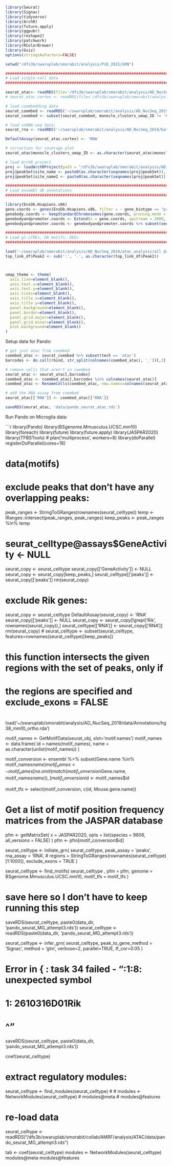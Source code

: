 ```r

library(Seurat)
library(Signac)
library(tidyverse)
library(ArchR)
library(future.apply)
library(ggpubr)
library(reshape2)
library(patchwork)
library(RColorBrewer)
library(Gviz)
options(stringsAsFactors=FALSE)

setwd("/dfs3b/swaruplab/smorabit/analysis/PiD_2021/GRN")

################################################################################
# Load single-cell data
################################################################################

seurat_atac<- readRDS(file='/dfs3b/swaruplab/smorabit/analysis/AD_NucSeq_2019/atac_analysis/all_data/ArchR3/data/NucSeq_macs2Peaks_signac.rds')
# seurat_atac.cortex <- readRDS(file='/dfs3b/swaruplab/smorabit/analysis/AD_NucSeq_2019/atac_analysis/all_data/celltype-analysis/data/NucSeq_processed_activity_qc_batch_correct.rds')

# load coembedding data
seurat_coembed <- readRDS('~/swaruplab/smorabit/analysis/AD_NucSeq_2019/atac_analysis/all_data/coembedding/seurat_coembedding/data/NucSeq_coembed_seurat.rds')
seurat_coembed <- subset(seurat_coembed, monocle_clusters_umap_ID != 'Unknown.a')

# load snRNA-seq data:
seurat_rna <- readRDS('~/swaruplab/smorabit/analysis/AD_NucSeq_2019/batch_correction/liger/update/celltype-analysis/data/NucSeq_batch_correct_seurat.rds')

DefaultAssay(seurat_atac.cortex) <- 'RNA'

# correction for coverage plot
seurat_atac$monocle_clusters_umap_ID <- as.character(seurat_atac$monocle_clusters_umap_ID)

# load ArchR project
proj <- loadArchRProject(path = "/dfs3b/swaruplab/smorabit/analysis/AD_NucSeq_2019/atac_analysis/all_data/ArchR3/all_samples/")
proj@peakSet$site_name <- paste0(as.character(seqnames(proj@peakSet)), '-', start(proj@peakSet), '-', end(proj@peakSet))
proj@peakSet$site_name2 <- paste0(as.character(seqnames(proj@peakSet)), ':', start(proj@peakSet), '-', end(proj@peakSet))

################################################################################
# Load ensembl db annotations
################################################################################

library(EnsDb.Hsapiens.v86)
gene.coords <- genes(EnsDb.Hsapiens.v86, filter = ~ gene_biotype == "protein_coding")
genebody.coords <- keepStandardChromosomes(gene.coords, pruning.mode = 'coarse')
genebodyandpromoter.coords <- Extend(x = gene.coords, upstream = 2000, downstream = 0)
genebodyandpromoter.coords <- genebodyandpromoter.coords %>% subset(seqnames %in% c(1:22,'Y','X'))

################################################################################
# Load gl-cCREs, DA motifs, DEGs
################################################################################

load('~/swaruplab/smorabit/analysis/AD_NucSeq_2019/atac_analysis/all_data/cicero/update/data/top_link_df.rda')
top_link_df$Peak2 <- sub(':', '-', as.character(top_link_df$Peak2))



umap_theme <- theme(
  axis.line=element_blank(),
  axis.text.x=element_blank(),
  axis.text.y=element_blank(),
  axis.ticks=element_blank(),
  axis.title.x=element_blank(),
  axis.title.y=element_blank(),
  panel.background=element_blank(),
  panel.border=element_blank(),
  panel.grid.major=element_blank(),
  panel.grid.minor=element_blank(),
  plot.background=element_blank()
)

```

Setup data for Pando:
```r

# get just atac from coembed
coembed_atac <- seurat_coembed %>% subset(tech == 'atac')
barcodes <- do.call(rbind, str_split(colnames(coembed_atac), '_'))[,3]

# remove cells that aren't in coembed
seurat_atac <- seurat_atac[,barcodes]
coembed_atac <- coembed_atac[,barcodes %in% colnames(seurat_atac)]
coembed_atac <- RenameCells(coembed_atac, new.names=colnames(seurat_atac))

# add the RNA assay from coembed
seurat_atac[['RNA']] <- coembed_atac[['RNA']]

saveRDS(seurat_atac, 'data/pando_seurat_atac.rds')

```

Run Pando on Microglia data:

```r

library(Pando)
library(BSgenome.Mmusculus.UCSC.mm10)
library(foreach)
library(future)
library(future.apply)
library(JASPAR2020)
library(TFBSTools)
# plan('multiprocess', workers=8)
library(doParallel)
registerDoParallel(cores=16)

# data(motifs)

# exclude peaks that don't have any overlapping peaks:
peak_ranges <- StringToGRanges(rownames(seurat_celltype))
temp <- IRanges::intersect(peak_ranges, peak_ranges)
keep_peaks <- peak_ranges %in% temp

# seurat_celltype@assays$GeneActivity <- NULL
seurat_copy <- seurat_celltype
seurat_copy[['GeneActivity']] <- NULL
seurat_copy <- seurat_copy[keep_peaks,]
seurat_celltype[['peaks']] <- seurat_copy[['peaks']]
rm(seurat_copy)

# exclude Rik genes:
seurat_copy <- seurat_celltype
DefaultAssay(seurat_copy) <- 'RNA'
seurat_copy[['peaks']] <- NULL
seurat_copy <- seurat_copy[!grepl('Rik', rownames(seurat_copy)),]
seurat_celltype[['RNA']] <- seurat_copy[['RNA']]
rm(seurat_copy)
# seurat_celltype <- subset(seurat_celltype, features=rownames(seurat_celltype)[keep_peaks])


# this function intersects the given regions with the set of peaks, only if
# the regions are specified and exclude_exons = FALSE
#

load('~/swaruplab/smorabit/analysis/AD_NucSeq_2019/data/Annotations/hg38_mm10_ortho.rda')

motif_names <- GetMotifData(seurat_obj, slot='motif.names')
motif_names <- data.frame(
  id = names(motif_names),
  name = as.character(unlist(motif_names))
)

motif_conversion <- ensembl %>% subset(Gene.name %in% motif_names$name)
motif_names <- motif_names[na.omit(match(motif_conversion$Gene.name, motif_names$name)),]
motif_conversion$id <- motif_names$id

motif_tfs <- select(motif_conversion, c(id, Mouse.gene.name))

# Get a list of motif position frequency matrices from the JASPAR database
pfm <- getMatrixSet(
  x = JASPAR2020,
  opts = list(species = 9606, all_versions = FALSE)
)
pfm <- pfm[motif_conversion$id]

seurat_celltype <- initiate_grn(
  seurat_celltype,
  peak_assay = 'peaks',
  rna_assay = 'RNA',
  # regions = StringToGRanges(rownames(seurat_celltype)[1:1000]),
  exclude_exons = TRUE
)


seurat_celltype <- find_motifs(
    seurat_celltype ,
    pfm = pfm,
    genome = BSgenome.Mmusculus.UCSC.mm10,
    motif_tfs = motif_tfs
)



# save here so I don't have to keep running this step
saveRDS(seurat_celltype, paste0(data_dir, 'pando_seurat_MG_attempt3.rds'))
seurat_celltype <- readRDS(paste0(data_dir, 'pando_seurat_MG_attempt3.rds'))

seurat_celltype <- infer_grn(
    seurat_celltype,
    peak_to_gene_method = 'Signac',
    method = 'glm',
    verbose=2,
    parallel=TRUE,
    tf_cor=0.05
)

# Error in { : task 34 failed - "<text>:1:8: unexpected symbol
# 1: 2610316D01Rik
#            ^"

saveRDS(seurat_celltype, paste0(data_dir, 'pando_seurat_MG_attempt3.rds'))

coef(seurat_celltype)

# extract regulatory modules:
seurat_celltype <- find_modules(seurat_celltype)
#
# modules <- NetworkModules(seurat_celltype)
# modules@meta
# modules@features

# re-load data
seurat_celltype <- readRDS("/dfs3b/swaruplab/smorabit/collab/AMRF/analysis/ATAC/data/pando_seurat_MG_attempt3.rds")

tab <- coef(seurat_celltype)
modules <- NetworkModules(seurat_celltype)
modules@meta
modules@features
